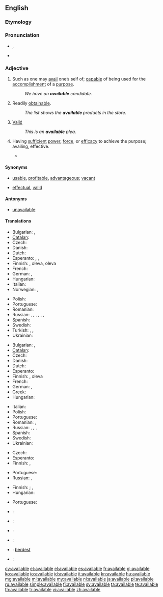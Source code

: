 ==English==

===Etymology===

{{suffix|avail|able}}

===Pronunciation===
* {{IPA|/əˈveɪləb(ə)l/}}, {{SAMPA|/@'veIl@b(@)l/}}
* {{audio|en-us-available.ogg|Audio (US)}}

===Adjective===
{{en-adj}}

# Such as one may [[avail]] one’s self of; [[capable]] of being used for the [[accomplishment]] of a [[purpose]].
#: ''We have an '''available''' candidate.''
# Readily [[obtainable]].
#: ''The list shows the '''available''' products in the store.''
# {{legal}} [[valid|Valid]]
#: ''This is an '''available''' plea.''
# {{archaic}} Having [[sufficient]] [[power]], [[force]], or [[efficacy]] to achieve the purpose; availing, effective.
#* {{quote-book|title=Proceedings - Institution of Mechanical Engineers|section=canal Boat Propulsion|author=Henry Banroft|passage=The different navigations she had to pass through for this purpose were such that only an independent method of propulsion would be available.|year=1897}}

====Synonyms====
* {{sense|such as can be availed of}} [[usable]], [[profitable]], [[advantageous]]; [[vacant]] {{qualifier|of a location}}
* {{sense|legally valid}} [[effectual]], [[valid]]

====Antonyms====
* {{sense|such as can be availed of}} [[unavailable]]

====Translations====
{{trans-top|capable of being used}}
* Bulgarian: {{t|bg|годен}},  {{t|bg|полезен}}
* [[Catalan]]: {{t|ca|disponible }}
* Czech: {{t|cs|k dispozici}}
* Danish: {{t|da|tilgængelig}}
* Dutch: {{t+|nl|beschikbaar}}
* Esperanto: {{t-|eo|preta|xs=Esperanto}}, {{t|eo|uzebla}}, {{t|eo|uzpreta}}
* Finnish: {{t|fi|käytettävissä}} {{t+|fi|oleva}}, {{t-|fi|saatavilla}} oleva, {{t-|fi|käsillä}} oleva
* French: {{t+|fr|disponible}}
* German: {{t+|de|verfügbar}}, {{t+|de|disponibel}}
* Hungarian: {{t|hu|rendelkezésre álló}}
* Italian: {{t+|it|disponibile}}
* Norwegian: {{t|no|tilgjengelig}},  {{t|no|tilgjengelige|p}}
{{trans-mid}}
* Polish: {{t+|pl|wolny|m}}
* Portuguese: {{t+|pt|disponível}}
* Romanian: {{t|ro|disponibil}}
* Russian: {{t|ru|доступный|tr=dostúpnyj|sc=Cyrl}}, {{t|ru|наличный|tr=nalíčnyj|sc=Cyrl}}, {{t|ru|распоряжение|tr=iméjuščijsja v rasporjažénii|alt=(имеющийся) в распоряжении|sc=Cyrl}}, {{t|ru|наличие|tr=iméjuščijsja v nalíčii|alt=(имеющийся) в наличии|sc=Cyrl}}, {{t|ru|подходящий|tr=podxodjáščij|sc=Cyrl}}, {{t|ru|годный|tr=gódnyj|sc=Cyrl}}, {{t|ru|пригодный|tr=prigódnyj|sc=Cyrl}}
* Spanish: {{t+|es|disponible}}
* Swedish: {{t+|sv|tillgänglig}}
* Turkish: {{t+|tr|var}},  {{t|tr|mevcut}},  {{t|tr|kullanıma hazır}}
* Ukrainian: {{t|uk|доступний|tr=dostúpnyj|sc=Cyrl}}
{{trans-bottom}}

{{trans-top|readily obtainable}}
* Bulgarian: {{t|bg|наличен}},  {{t|bg|разполагаем}}
* [[Catalan]]: {{t|ca|disponible }}
* Czech: {{t-|cs|dostupný|m}}
* Danish: {{t|da|tilgængelig}}
* Dutch: {{t+|nl|beschikbaar}}
* Esperanto: {{t-|eo|havebla|xs=Esperanto}}
* Finnish: {{t-|fi|saatavilla}} {{t+|fi|oleva}}, {{t|fi|saatavissa}} oleva
* French: {{t+|fr|disponible}}
* German: {{t+|de|verfügbar}}, {{t+|de|disponibel}}
* Greek: {{t+|el|διαθέσιμος|f|tr=diathésimos}}
* Hungarian: {{t+|hu|kapható}}
{{trans-mid}}
* Italian: {{t+|it|disponibile}}
* Polish: {{t+|pl|dostępny|m}}
* Portuguese: {{t+|pt|disponível}}
* Romanian: {{t|ro|disponibil}}, {{t|ro|procurabil}}
* Russian: {{t+|ru|доступный|m|tr=dostúpnyj}}, {{t|ru|наличный|tr=nalíčnyj|sc=Cyrl}}, {{t|ru|распоряжение|tr=iméjuščijsja v rasporjažénii|alt=(имеющийся) в распоряжении|sc=Cyrl}}, {{t|ru|наличие|tr=iméjuščijsja v nalíčii|alt=(имеющийся) в наличии|sc=Cyrl}}
* Spanish: {{t+|es|disponible}}
* Swedish: {{t+|sv|tillgänglig}}
* Ukrainian: {{t|uk|доступний|tr=dostúpnyj|sc=Cyrl}}
{{trans-bottom}}

{{trans-top|law: valid}}
* Czech: {{t|cs|platný}}
* Esperanto: {{t|eo|valida}}
* Finnish: {{t|fi|lainvoimainen}}, {{t|fi|validi}}
{{trans-mid}}
* Portuguese: {{t|pt|válido|m}}
* Russian: {{t|ru|действительный|tr=dejstvítel’nyj|sc=Cyrl|alt=действи́тельный}}, {{t|ru|правомочный|tr=pravomóčnyj|sc=Cyrl|alt=правомо́чный}}
{{trans-bottom}}

{{trans-top|having sufficient power or efficacy}}
* Finnish: {{t|fi|kelvollinen}}; {{qualifier|to be valid}} {{t|fi|tulla kysymykseen}}, {{t|fi|kelvata}}
* Hungarian: {{t+|hu|érvényes}}
{{trans-mid}}
* Portuguese: {{t+|pt|válido}}
{{trans-bottom}}

{{checktrans-top}}
* {{ttbc|Bulgarian}}: {{t+|bg|валиден}}
* {{ttbc|German}}: {{t|de|gültig}}
* {{ttbc|Italian}}: {{t+|it|valido}}
{{trans-mid}}
* {{ttbc|Korean}}: {{t|ko|유효한|tr=yuhyohan|sc=Kore}}
* {{ttbc|ku}}: [[berdest]]
* {{ttbc|Romanian}}: {{t|ro|valid}}
{{trans-bottom}}

[[cy:available]]
[[et:available]]
[[el:available]]
[[es:available]]
[[fr:available]]
[[gl:available]]
[[ko:available]]
[[io:available]]
[[id:available]]
[[it:available]]
[[kn:available]]
[[hu:available]]
[[mg:available]]
[[ml:available]]
[[my:available]]
[[nl:available]]
[[ja:available]]
[[pl:available]]
[[ru:available]]
[[simple:available]]
[[fi:available]]
[[sv:available]]
[[ta:available]]
[[te:available]]
[[th:available]]
[[tr:available]]
[[vi:available]]
[[zh:available]]